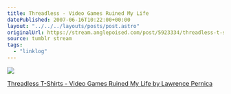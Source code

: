 ```yaml
---
title: Threadless - Video Games Ruined My Life
datePublished: 2007-06-16T10:22:00+00:00
layout: "../../../layouts/posts/post.astro"
originalUrl: https://stream.anglepoised.com/post/5923334/threadless-t-shirts-video-games-ruined-my-life
source: tumblr stream
tags:
  - "linklog"
---
```


![](/images/notes/threadless-video-games-ruined-my-life.jpg)

[Threadless T-Shirts - Video Games Ruined My Life by Lawrence Pernica](http://www.threadless.com/product/921/Video_Games_Ruined_My_Life?streetteam=ohskylab)
